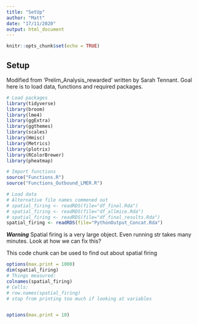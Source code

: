 ```yaml
---
title: "SetUp"
author: "Matt"
date: "17/11/2020"
output: html_document
---
```


```r
knitr::opts_chunk$set(echo = TRUE)
```

## Setup

Modified from 'Prelim_Analysis_rewarded' written by Sarah Tennant. Goal here is to load data, functions and required packages. 

```r
# Load packages
library(tidyverse)
library(broom)
library(lme4)
library(ggExtra)
library(ggthemes)
library(scales)
library(Hmisc)
library(Metrics)
library(plotrix)
library(RColorBrewer)
library(pheatmap)

# Import functions
source("Functions.R")
source("Functions_Outbound_LMER.R")

# Load data
# Alternative file names commened out
# spatial_firing <- readRDS(file="df_final.Rda")
# spatial_firing <- readRDS(file="df_allmice.Rda")
# spatial_firing <- readRDS(file="df_final_results.Rda")
spatial_firing <- readRDS(file="PythonOutput_Concat.Rda")
```



***Warning***
Spatial firing is a very large object. Even running str takes many minutes.
Look at how we can fix this?

This code chunk can be used to find out about spatial firing
```r
options(max.print = 1000)
dim(spatial_firing)
# Things measured:
colnames(spatial_firing)
# Cells:
# row.names(spatial_firing)
# stop from printing too much if looking at variables


options(max.print = 10)
```


